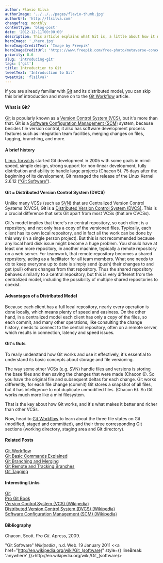 ```yaml
---
author: Flavio Silva
authorImage: '../../../pages/flavio-thumb.jpg'
authorUrl: 'http://flsilva.com'
changefreq: monthly
contentType: 'blog-post'
date: '2012-12-11T00:00:00'
description: This article explains what Git is, a little about how it works internally, what a DVCS (Distributed Version Control System) is, its advantages, and more.
heroImage: './hero.jpg'
heroImageCreditText: 'Image by Freepik'
heroImageCreditUrl: 'https://www.freepik.com/free-photo/metaverse-concept-collage-design_27989408.htm#query=portal%20astronaut&position=11&from_view=search&track=ais'
priority: 0.6
slug: 'introducing-git'
tags: ['git']
title: Introduction to Git
tweetText: 'Introduction to Git'
tweetVia: 'flsilva7'
---
```


If you are already familiar with [Git](http://git-scm.com/) and its distributed model, you can skip this brief introduction and move on to the [Git Workflow](/blog/git-workflow) article.

#### What is Git?

[Git](http://git-scm.com/) is popularly known as a [Version Control System (VCS)](http://en.wikipedia.org/wiki/Revision_control), but it's more than that. Git is a [Software Configuration Management (SCM)](http://en.wikipedia.org/wiki/Software_configuration_management) system, because besides file version control, it also has software development process features such as integration team facilities, merging changes on files, tagging, branching, and more.

#### A brief history

[Linus Torvalds](http://en.wikipedia.org/wiki/Linus_Torvalds) started Git development in 2005 with some goals in mind: speed, simple design, strong support for non-linear development, fully distribution and ability to handle large projects (Chacon 5). 75 days after the beginning of its development, Git managed the release of the Linux Kernel 2.6.12 (["Git Software"](<http://en.wikipedia.org/wiki/Git_(software)>)).

#### Git = Distributed Version Control System (DVCS)

Unlike many VCSs (such as [SVN](http://subversion.apache.org/)) that are Centralized Version Control Systems (CVCS), Git is a [Distributed Version Control System (DVCS)](http://en.wikipedia.org/wiki/Distributed_revision_control). This is a crucial difference that sets Git apart from most VCSs (that are CVCSs).

Git's model implies that there's no central repository, so each client is a repository, and not only has a copy of the versioned files. Typically, each client has its own local repository, and in fact all the work can be done by this way (in a single person project). But this is not recommended because any local hard disk issue might become a huge problem. You should have at least one more repository, in another machine, typically a remote repository on a web server. For teamwork, that remote repository becomes a shared repository, acting as a facilitator for all team members. What one needs to do to keep everyone up to date is simply send (push) their changes to and get (pull) others changes from that repository. Thus the shared repository behaves similarly to a central repository, but this is very different from the centralized model, including the possibility of multiple shared repositories to coexist.

#### Advantages of a Distributed Model

Because each client has a full local repository, nearly every operation is done locally, which means plenty of speed and easiness. On the other hand, in a centralized model each client has only a copy of the files, so each commit, and many other operations, like consulting the change history, needs to connect to the central repository, often on a remote server, which results in connection, latency and speed issues.

#### Git's Guts

To really understand how Git works and use it effectively, it's essential to understand its basic concepts about storage and file versioning.

The way some other VCSs (e.g. [SVN](http://subversion.apache.org/)) handle files and versions is storing the base files and then saving the changes that were made (Chacon 6). So you have the original file and subsequent deltas for each change. Git works differently, for each file change (commit) Git stores a snapshot of all files, but it has intelligence to not duplicate unmodified files. (Chacon 6). So Git works much more like a mini filesystem.

That is the key about how Git works, and it's what makes it better and richer than other VCSs.

Now, head to [Git Workflow](/blog/git-workflow/) to learn about the three file states on Git (modified, staged and committed), and their three corresponding Git sections (working directory, staging area and Git directory).

#### Related Posts

[Git Workflow](/blog/git-workflow/)<br />
[Git Basic Commands Explained](/blog/git-basic-commands-explained/)<br />
[Git Branching and Merging](/blog/git-branching-and-merging/)<br />
[Git Remote and Tracking Branches](/blog/git-remote-and-tracking-branches/)<br />
[Git Tagging](/blog/git-tagging/)

#### Interesting Links

[Git](http://git-scm.com/)<br />
[Pro Git Book](https://git-scm.com/book/en/v2)<br />
[Version Control System (VCS) (Wikipedia)](http://en.wikipedia.org/wiki/Revision_control)<br />
[Distributed Version Control System (DVCS) (Wikipedia)](http://en.wikipedia.org/wiki/Distributed_revision_control)<br />
[Software Configuration Management (SCM) (Wikipedia)](http://en.wikipedia.org/wiki/Software_configuration_management)

#### Bibliography

Chacon, Scott. _Pro Git_. Apress, 2009.

"Git Software" _Wikipedia_ , n.d. Web. 19 January 2011 &#60;<a href="http://en.wikipedia.org/wiki/Git_(software)" style={{ lineBreak: 'anywhere' }}>ht<span />tp://en.wikipedia.org/wiki/Git\_(software)</a>&#62;
